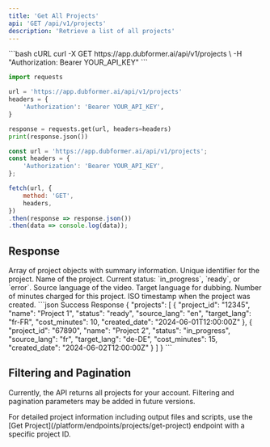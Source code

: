 ```yaml
---
title: 'Get All Projects'
api: 'GET /api/v1/projects'
description: 'Retrieve a list of all projects'
---
```




<RequestExample>
```bash cURL
curl -X GET https://app.dubformer.ai/api/v1/projects \
  -H "Authorization: Bearer YOUR_API_KEY"
```

```python Python
import requests

url = 'https://app.dubformer.ai/api/v1/projects'
headers = {
    'Authorization': 'Bearer YOUR_API_KEY',
}

response = requests.get(url, headers=headers)
print(response.json())
```

```javascript JavaScript
const url = 'https://app.dubformer.ai/api/v1/projects';
const headers = {
    'Authorization': 'Bearer YOUR_API_KEY',
};

fetch(url, {
    method: 'GET',
    headers,
})
.then(response => response.json())
.then(data => console.log(data));
```
</RequestExample>

## Response

<ResponseField name="projects" type="array">
  Array of project objects with summary information.
  <Expandable title="Project Object Properties">
    <ResponseField name="project_id" type="string">
      Unique identifier for the project.
    </ResponseField>
    <ResponseField name="name" type="string">
      Name of the project.
    </ResponseField>
    <ResponseField name="status" type="string">
      Current status: `in_progress`, `ready`, or `error`.
    </ResponseField>
    <ResponseField name="source_lang" type="string">
      Source language of the video.
    </ResponseField>
    <ResponseField name="target_lang" type="string">
      Target language for dubbing.
    </ResponseField>
    <ResponseField name="cost_minutes" type="number">
      Number of minutes charged for this project.
    </ResponseField>
    <ResponseField name="created_date" type="string">
      ISO timestamp when the project was created.
    </ResponseField>
  </Expandable>
</ResponseField>

<ResponseExample>
```json Success Response
{
  "projects": [
    {
      "project_id": "12345",
      "name": "Project 1",
      "status": "ready",
      "source_lang": "en",
      "target_lang": "fr-FR",
      "cost_minutes": 10,
      "created_date": "2024-06-01T12:00:00Z"
    },
    {
      "project_id": "67890", 
      "name": "Project 2",
      "status": "in_progress",
      "source_lang": "fr",
      "target_lang": "de-DE",
      "cost_minutes": 15,
      "created_date": "2024-06-02T12:00:00Z"
    }
  ]
}
```
</ResponseExample>

## Filtering and Pagination

Currently, the API returns all projects for your account. Filtering and pagination parameters may be added in future versions.

<Note>
For detailed project information including output files and scripts, use the [Get Project](/platform/endpoints/projects/get-project) endpoint with a specific project ID.
</Note> 